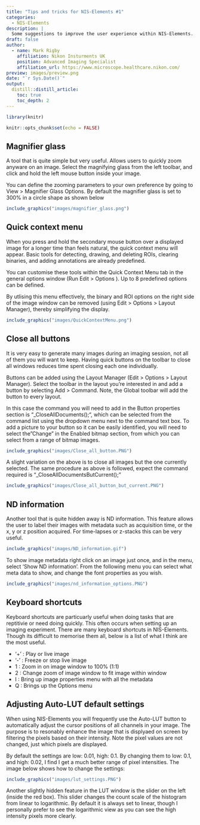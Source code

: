 ```yaml
---
title: "Tips and tricks for NIS-Elements #1"
categories:
  - NIS-Elements
description: |
  Some suggestions to improve the user experience within NIS-Elements.
draft: false
author:
  - name: Mark Rigby 
    affiliation: Nikon Insturments UK
    position: Advanced Imaging Specialist
    affiliation_url: https://www.microscope.healthcare.nikon.com/
preview: images/preview.png
date: "`r Sys.Date()`"
output:
  distill::distill_article:
    toc: true
    toc_depth: 2
---
```


```r

library(knitr)

knitr::opts_chunk$set(echo = FALSE)

```

## Magnifier glass

A tool that is quite simple but very useful. Allows users to quickly zoom anyware on an image. Select the magnifying glass from the left toolbar, and click and hold the left mouse button inside your image. 

You can define the zooming parameters to your own preference by going to View > Magnifier Glass Options. By default the magnifier glass is set to 300% in a circle shape as shown below

```r

include_graphics("images/magnifier_glass.png")

```

## Quick context menu

When you press and hold the secondary mouse button over a displayed image for a longer time than feels natural, the quick context menu will appear. Basic tools for detecting, drawing, and deleting ROIs, clearing binaries, and adding annotations are already predefined. 

You can customise these tools within the Quick Context Menu tab in the general options window (Run Edit > Options ). Up to 8 predefined options can be defined. 

By utlising this menu effectively, the binary and ROI options on the right side of the image window can be removed (using Edit > Options > Layout Manager), thereby simplifying the display.  

```r

include_graphics("images/QuickContextMenu.png")

```

## Close all buttons

It is very easy to generate many images during an imaging session, not all of them you will want to keep. Having quick buttons on the toolbar to close all windows reduces time spent closing each one individually. 

Buttons can be added using the Layout Manager (Edit > Options > Layout Manager). Select the toolbar in the layout you're interested in and add a button by selecting Add > Command. Note, the Global toolbar will add the button to every layout. 

In this case the command you will need to add in the Button properties section is "_CloseAllDocuments();", which can be selected from the command list using the dropdown menu next to the command text box. To add a picture to your button so it can be easily identified, you will need to select the "Change" in the Enabled bitmap section, from which you can select from a range of bitmap images. 


```r

include_graphics("images/Close_all_button.PNG")

```

A slight variation on the above is to close all images but the one currently selected. The same procedure as above is followed, expect the command required is "_CloseAllDocumentsButCurrent();" 



```r

include_graphics("images/Close_all_button_but_current.PNG")

```

## ND information

Another tool that is quite hidden away is ND information. This feature allows the user to label their images with metadata such as acquisition time, or the x, y or z position acquired. For time-lapses or z-stacks this can be very useful. 


```r

include_graphics("images/ND_information.gif")

```

To show image metadata right click on an image just once, and in the menu, select 'Show ND information'. From the following menu you can select what meta data to show, and change the font properties as you wish.


```r

include_graphics("images/nd_information_options.PNG")

```



## Keyboard shortcuts

Keyboard shortcuts are particuarly useful when doing tasks that are reptitivie or need doing quickly. This often occurs when setting up an imaging experiment. There are many keyboard shortcuts in NIS-Elements. Though its difficult to memorise them all, below is a list of what I think are the most useful. 

* '+' : Play or live image
* '-' : Freeze or stop live image
* 1 : Zoom in on image window to 100% (1:1)
* 2 : Change zoom of image window to fit image within window
* I : Bring up image properties menu with all the metadata 
* Q : Brings up the Options menu



## Adjusting  Auto-LUT default settings 

When using NIS-Elements you will frequently use the Auto-LUT button to automatically adjust the cursor positions of all channels in your image. The purpose is to resonably enhance the image that is displyaed on screen by filtering the pixels based on their intensity. Note the pixel values are not changed, just which pixels are displayed.

By default the settings are low: 0.01, high: 0.1. By changing them to low: 0.1, and high: 0.02, I find I get a much better range of pixel intensities. The image below shows how to change the settings:  

```r

include_graphics("images/lut_settings.PNG")

```

Another slightly hidden feature in the LUT window is the slider on the left (inside the red box). This slider changes the count scale of the histogram from linear to logarithmic. By default it is always set to linear, though I personally prefer to see the logarithmic view as you can see the high intensity pixels more clearly. 





